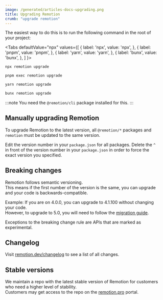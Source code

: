 ```yaml
---
image: /generated/articles-docs-upgrading.png
title: Upgrading Remotion
crumb: "upgrade remotion"
---
```



The easiest way to do this is to run the following command in the root of your project:

<Tabs
defaultValue="npx"
values={[
{ label: 'npx', value: 'npx', },
{ label: 'pnpm', value: 'pnpm', },
{ label: 'yarn', value: 'yarn', },
{ label: 'bunx', value: 'bunx', },
]
}>
<TabItem value="npx">

```bash
npx remotion upgrade
```

  </TabItem>

  <TabItem value="pnpm">

```bash
pnpm exec remotion upgrade
```

  </TabItem>

  <TabItem value="yarn">

```bash
yarn remotion upgrade
```

  </TabItem>

  <TabItem value="bunx">

```bash
bunx remotion upgrade
```

  </TabItem>
</Tabs>

:::note
You need the `@remotion/cli` package installed for this.
:::

## Manually upgrading Remotion

To upgrade Remotion to the latest version, all `@remotion/*` packages and `remotion` must be updated to the same version.

Edit the version number in your `package.json` for all packages.
Delete the `^` in front of the version number in your `package.json` in order to force the exact version you specified.

## Breaking changes

Remotion follows semantic versioning.  
This means if the first number of the version is the same, you can upgrade and your code is backwards-compatible.

Example: If you are on 4.0.0, you can upgrade to 4.1.100 without changing your code.  
However, to upgrade to 5.0, you will need to follow the [migration guide](/docs/5-0-migration).

Exceptions to the breaking change rule are APIs that are marked as experimental.

## Changelog

Visit [remotion.dev/changelog](https://remotion.dev/changelog) to see a list of all changes.

## Stable versions

We maintain a repo with the latest stable version of Remotion for customers who need a higher level of stability.  
Customers may get access to the repo on the [remotion.pro](https://remotion.pro) portal.
